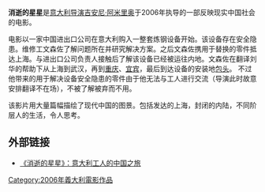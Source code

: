 '''消逝的星星'''是[[意大利|意大利]][[导演|导演]][[吉安尼·阿米里奥|吉安尼·阿米里奥]]于2006年执导的一部反映现实中国社会的电影。

电影以一家中国进出口公司在意大利购入一整套炼钢设备开始。该设备存在安全隐患。维修工文森佐了解问题所在并研究解决方案。之后文森佐携用于替换的零件抵达上海。与进出口公司负责人接触后了解该设备已经被运往内地。文森佐在翻译刘华的帮助下从上海到武汉，再到[[重庆|重庆]]、[[宜宾|宜宾]]，最后到达设备的安装地[[包头|包头]]。 不过他带来的用于解决设备安全隐患的零件由于他无法与工人进行交流（导演此时故意安排翻译不在场），不被了解被弃而不用。

该影片用大量篇幅描绘了现代中国的图景。包括发达的上海，封闭的内陆，不同阶层人的生活，令人思考。

== 外部链接 ==
* [http://news.sohu.com/20070330/n249090448.shtml 《消逝的星星》：意大利工人的中国之旅] {{Wayback|url=http://news.sohu.com/20070330/n249090448.shtml |date=20200531141344 }}

[[Category:2006年義大利電影作品|Category:2006年義大利電影作品]]